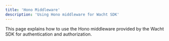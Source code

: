 ```yaml
---
title: 'Hono Middleware'
description: 'Using Hono middleware for Wacht SDK'
---
```


This page explains how to use the Hono middleware provided by the Wacht SDK for authentication and authorization.

